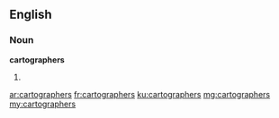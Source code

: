 ==English==

===Noun===
'''cartographers'''
# {{plural of|cartographer}}

[[ar:cartographers]]
[[fr:cartographers]]
[[ku:cartographers]]
[[mg:cartographers]]
[[my:cartographers]]